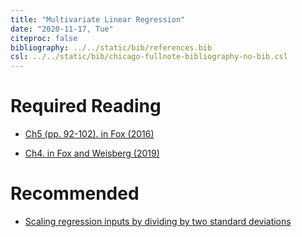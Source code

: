 ```yaml
---
title: "Multivariate Linear Regression"
date: "2020-11-17, Tue"
citeproc: false
bibliography: ../../static/bib/references.bib
csl: ../../static/bib/chicago-fullnote-bibliography-no-bib.csl
---
```


# Required Reading

- <i class="fas fa-book"></i> [Ch5 (pp. 92-102). in Fox (2016)](https://www.dropbox.com/s/x4h76g5j3657m3w/John%20Fox%20-%20Applied%20Regression%20Analysis%20and%20Generalized%20Linear%20Models.pdf?dl=0)

- <i class="fas fa-book"></i> [Ch4. in Fox and Weisberg (2019)](https://www.dropbox.com/s/utuyuanbspcvkye/John%20Fox%2C%20Sanford%20Weisberg%20-%20An%20R%20Companion%20to%20Applied%20Regression%20%282019%2C%20SAGE%29.pdf?dl=0)

# Recommended

- <i class="fas fa-file-pdf"></i> [Scaling regression inputs by dividing by two standard deviations](https://www.dropbox.com/s/iagrkexz5gogltm/Gelman%202008_Stat.Medicine.pdf?dl=0)

